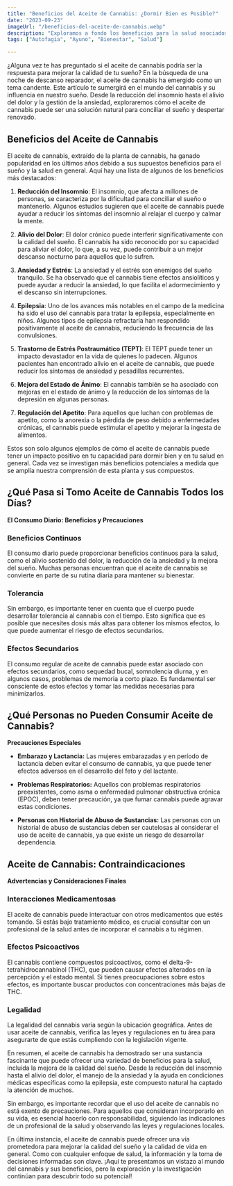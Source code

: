```yaml
---
title: "Beneficios del Aceite de Cannabis: ¿Dormir Bien es Posible?"
date: "2023-09-23"
imageUrl: "/beneficios-del-aceite-de-cannabis.webp"
description: "Exploramos a fondo los beneficios para la salud asociados con el aceite de cannabis. Desde el alivio del dolor hasta la reducción del estrés, descubre cómo este aceite natural puede ser una adición positiva a tu régimen de bienestar."
tags: ["Autofagia", "Ayuno", "Bienestar", "Salud"]

---
```


<CustomImage
  src="https://raw.githubusercontent.com/sebiten/posts/main/images/beneficios-del-aceite-de-cannabis.webp"
  alt="Beneficios del Aceite de Cannabis: ¿Dormir Bien es Posible?"
/>

¿Alguna vez te has preguntado si el aceite de cannabis podría ser la respuesta para mejorar la calidad de tu sueño? En la búsqueda de una noche de descanso reparador, el aceite de cannabis ha emergido como un tema candente. Este artículo te sumergirá en el mundo del cannabis y su influencia en nuestro sueño. Desde la reducción del insomnio hasta el alivio del dolor y la gestión de la ansiedad, exploraremos cómo el aceite de cannabis puede ser una solución natural para conciliar el sueño y despertar renovado.

## Beneficios del Aceite de Cannabis

El aceite de cannabis, extraído de la planta de cannabis, ha ganado popularidad en los últimos años debido a sus supuestos beneficios para el sueño y la salud en general. Aquí hay una lista de algunos de los beneficios más destacados:

1. **Reducción del Insomnio**: El insomnio, que afecta a millones de personas, se caracteriza por la dificultad para conciliar el sueño o mantenerlo. Algunos estudios sugieren que el aceite de cannabis puede ayudar a reducir los síntomas del insomnio al relajar el cuerpo y calmar la mente.

2. **Alivio del Dolor**: El dolor crónico puede interferir significativamente con la calidad del sueño. El cannabis ha sido reconocido por su capacidad para aliviar el dolor, lo que, a su vez, puede contribuir a un mejor descanso nocturno para aquellos que lo sufren.

3. **Ansiedad y Estrés**: La ansiedad y el estrés son enemigos del sueño tranquilo. Se ha observado que el cannabis tiene efectos ansiolíticos y puede ayudar a reducir la ansiedad, lo que facilita el adormecimiento y el descanso sin interrupciones.

4. **Epilepsia**: Uno de los avances más notables en el campo de la medicina ha sido el uso del cannabis para tratar la epilepsia, especialmente en niños. Algunos tipos de epilepsia refractaria han respondido positivamente al aceite de cannabis, reduciendo la frecuencia de las convulsiones.

5. **Trastorno de Estrés Postraumático (TEPT)**: El TEPT puede tener un impacto devastador en la vida de quienes lo padecen. Algunos pacientes han encontrado alivio en el aceite de cannabis, que puede reducir los síntomas de ansiedad y pesadillas recurrentes.

6. **Mejora del Estado de Ánimo**: El cannabis también se ha asociado con mejoras en el estado de ánimo y la reducción de los síntomas de la depresión en algunas personas.

7. **Regulación del Apetito**: Para aquellos que luchan con problemas de apetito, como la anorexia o la pérdida de peso debido a enfermedades crónicas, el cannabis puede estimular el apetito y mejorar la ingesta de alimentos.

Estos son solo algunos ejemplos de cómo el aceite de cannabis puede tener un impacto positivo en tu capacidad para dormir bien y en tu salud en general. Cada vez se investigan más beneficios potenciales a medida que se amplía nuestra comprensión de esta planta y sus compuestos.

## ¿Qué Pasa si Tomo Aceite de Cannabis Todos los Días?

**El Consumo Diario: Beneficios y Precauciones**

### Beneficios Continuos

El consumo diario puede proporcionar beneficios continuos para la salud, como el alivio sostenido del dolor, la reducción de la ansiedad y la mejora del sueño. Muchas personas encuentran que el aceite de cannabis se convierte en parte de su rutina diaria para mantener su bienestar.

### Tolerancia

Sin embargo, es importante tener en cuenta que el cuerpo puede desarrollar tolerancia al cannabis con el tiempo. Esto significa que es posible que necesites dosis más altas para obtener los mismos efectos, lo que puede aumentar el riesgo de efectos secundarios.

### Efectos Secundarios

El consumo regular de aceite de cannabis puede estar asociado con efectos secundarios, como sequedad bucal, somnolencia diurna, y en algunos casos, problemas de memoria a corto plazo. Es fundamental ser consciente de estos efectos y tomar las medidas necesarias para minimizarlos.

## ¿Qué Personas no Pueden Consumir Aceite de Cannabis?

**Precauciones Especiales**

- **Embarazo y Lactancia:** Las mujeres embarazadas y en período de lactancia deben evitar el consumo de cannabis, ya que puede tener efectos adversos en el desarrollo del feto y del lactante.

- **Problemas Respiratorios:** Aquellos con problemas respiratorios preexistentes, como asma o enfermedad pulmonar obstructiva crónica (EPOC), deben tener precaución, ya que fumar cannabis puede agravar estas condiciones.

- **Personas con Historial de Abuso de Sustancias:** Las personas con un historial de abuso de sustancias deben ser cautelosas al considerar el uso de aceite de cannabis, ya que existe un riesgo de desarrollar dependencia.

## Aceite de Cannabis: Contraindicaciones

**Advertencias y Consideraciones Finales**

### Interacciones Medicamentosas

El aceite de cannabis puede interactuar con otros medicamentos que estés tomando. Si estás bajo tratamiento médico, es crucial consultar con un profesional de la salud antes de incorporar el cannabis a tu régimen.

### Efectos Psicoactivos

El cannabis contiene compuestos psicoactivos, como el delta-9-tetrahidrocannabinol (THC), que pueden causar efectos alterados en la percepción y el estado mental. Si tienes preocupaciones sobre estos efectos, es importante buscar productos con concentraciones más bajas de THC.

### Legalidad

La legalidad del cannabis varía según la ubicación geográfica. Antes de usar aceite de cannabis, verifica las leyes y regulaciones en tu área para asegurarte de que estás cumpliendo con la legislación vigente.

En resumen, el aceite de cannabis ha demostrado ser una sustancia fascinante que puede ofrecer una variedad de beneficios para la salud, incluida la mejora de la calidad del sueño. Desde la reducción del insomnio hasta el alivio del dolor, el manejo de la ansiedad y la ayuda en condiciones médicas específicas como la epilepsia, este compuesto natural ha captado la atención de muchos.

Sin embargo, es importante recordar que el uso del aceite de cannabis no está exento de precauciones. Para aquellos que consideran incorporarlo en su vida, es esencial hacerlo con responsabilidad, siguiendo las indicaciones de un profesional de la salud y observando las leyes y regulaciones locales.

En última instancia, el aceite de cannabis puede ofrecer una vía prometedora para mejorar la calidad del sueño y la calidad de vida en general. Como con cualquier enfoque de salud, la información y la toma de decisiones informadas son clave. ¡Aquí te presentamos un vistazo al mundo del cannabis y sus beneficios, pero la exploración y la investigación continúan para descubrir todo su potencial!

<RandomLinks/>
